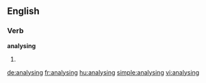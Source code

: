 
==English==

===Verb===
'''analysing'''

# {{present participle of|[[analyse]]}}

[[de:analysing]]
[[fr:analysing]]
[[hu:analysing]]
[[simple:analysing]]
[[vi:analysing]]